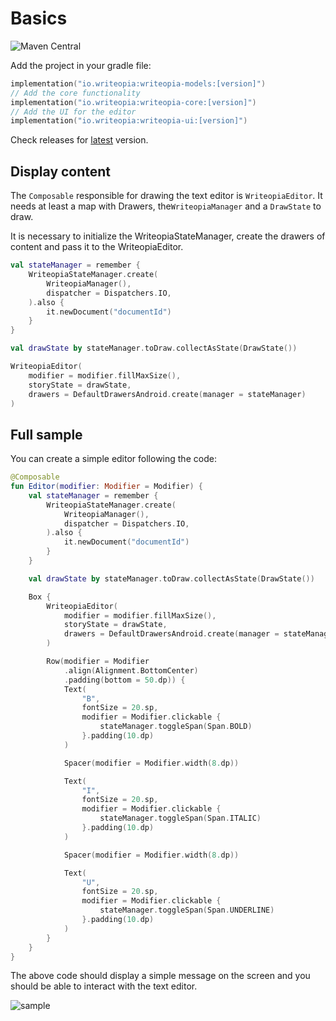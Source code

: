 # Basics

![Maven Central](https://img.shields.io/maven-central/v/io.writeopia/writeopia-core)

Add the project in your gradle file:

```kotlin
implementation("io.writeopia:writeopia-models:[version]")
// Add the core functionality
implementation("io.writeopia:writeopia-core:[version]")
// Add the UI for the editor
implementation("io.writeopia:writeopia-ui:[version]")
```

Check releases for [latest](https://github.com/leandroBorgesFerreira/writeopia/releases) version.


## Display content

The `Composable` responsible for drawing the text editor is `WriteopiaEditor`. It needs at least a map with Drawers, the`WriteopiaManager` and a `DrawState` to draw. 

It is necessary to initialize the WriteopiaStateManager, create the drawers of content and pass it to the WriteopiaEditor.

```kotlin
val stateManager = remember {
    WriteopiaStateManager.create(
        WriteopiaManager(),
        dispatcher = Dispatchers.IO,
    ).also {
        it.newDocument("documentId")
    }
}

val drawState by stateManager.toDraw.collectAsState(DrawState())

WriteopiaEditor(
    modifier = modifier.fillMaxSize(),
    storyState = drawState,
    drawers = DefaultDrawersAndroid.create(manager = stateManager)
)
```

## Full sample

You can create a simple editor following the code:

```kotlin
@Composable
fun Editor(modifier: Modifier = Modifier) {
    val stateManager = remember {
        WriteopiaStateManager.create(
            WriteopiaManager(),
            dispatcher = Dispatchers.IO,
        ).also {
            it.newDocument("documentId")
        }
    }

    val drawState by stateManager.toDraw.collectAsState(DrawState())

    Box {
        WriteopiaEditor(
            modifier = modifier.fillMaxSize(),
            storyState = drawState,
            drawers = DefaultDrawersAndroid.create(manager = stateManager)
        )

        Row(modifier = Modifier
            .align(Alignment.BottomCenter)
            .padding(bottom = 50.dp)) {
            Text(
                "B",
                fontSize = 20.sp,
                modifier = Modifier.clickable {
                    stateManager.toggleSpan(Span.BOLD)
                }.padding(10.dp)
            )

            Spacer(modifier = Modifier.width(8.dp))

            Text(
                "I",
                fontSize = 20.sp,
                modifier = Modifier.clickable {
                    stateManager.toggleSpan(Span.ITALIC)
                }.padding(10.dp)
            )

            Spacer(modifier = Modifier.width(8.dp))

            Text(
                "U",
                fontSize = 20.sp,
                modifier = Modifier.clickable {
                    stateManager.toggleSpan(Span.UNDERLINE)
                }.padding(10.dp)
            )
        }
    }
}
```

The above code should display a simple message on the screen and you should be able to interact with the text editor. 

![sample](../../../static/img/basics_sample.png)
